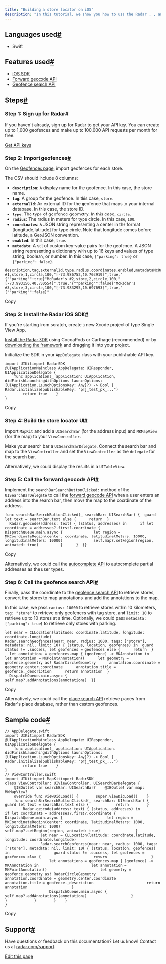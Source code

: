 ```yaml
---
title: "Building a store locator on iOS"
description: "In this tutorial, we show you how to use the Radar , , and  to build a store locator with a map."
---
```


## []()Languages used[#](#languages-used "Direct link to heading")

* Swift

## []()Features used[#](#features-used "Direct link to heading")

* [iOS SDK](/sdk/ios)
* [Forward geocode API](/api#autocomplete)
* [Geofence search API](/api#autocomplete)

## []()Steps[#](#steps "Direct link to heading")

### []()Step 1: Sign up for Radar[#](#step-1-sign-up-for-radar "Direct link to heading")

If you haven't already, sign up for Radar to get your API key. You can create up to 1,000 geofences and make up to 100,000 API requests per month for free.

[Get API keys](https://radar.com/signup)

### []()Step 2: Import geofences[#](#step-2-import-geofences "Direct link to heading")

On the [Geofences page](https://radar.com/dashboard), import geofences for each store.

The CSV should include 8 columns:

* **`description`**: A display name for the geofence. In this case, the store name.
* **`tag`**: A group for the geofence. In this case, `store`.
* **`externalId`**: An external ID for the geofence that maps to your internal database. In this case, the store ID.
* **`type`**: The type of geofence geometry. In this case, `circle`.
* **`radius`**: The radius in meters for type circle. In this case, `100`.
* **`coordinates`**: A JSON string representing a center in the format \[longitude,latitude] for type circle. Note that longitude comes before latitude, a GeoJSON convention.
* **`enabled`**: In this case, `true`.
* **`metadata`**: A set of custom key-value pairs for the geofence. A JSON string representing a dictionary with up to 16 keys and values of type string, boolean, or number. In this case, `{"parking": true}` or `{"parking": false}`.

```
description,tag,externalId,type,radius,coordinates,enabled,metadataMcRadar's #1,store,1,circle,100,"[-73.986752,40.703919]",true,"{""parking"":true}"McRadar's #2,store,2,circle,100,"[-73.993156,40.700554]",true,"{""parking"":false}"McRadar's #3,store,3,circle,100,"[-73.983295,40.697693]",true,"{""parking"":false}"
```

Copy

### []()Step 3: Install the Radar iOS SDK[#](#step-3-install-the-radar-ios-sdk "Direct link to heading")

If you're starting from scratch, create a new Xcode project of type Single View App.

[Install the Radar SDK](/sdk) using CocoaPods or Carthage (recommended) or by [downloading the framework](https://github.com/radarlabs/radar-sdk-ios/releases) and dragging it into your project.

Initialize the SDK in your `AppDelegate` class with your publishable API key.

```
import UIKitimport RadarSDK
@UIApplicationMainclass AppDelegate: UIResponder, UIApplicationDelegate {
    func application(_ application: UIApplication, didFinishLaunchingWithOptions launchOptions: [UIApplication.LaunchOptionsKey: Any]?) -> Bool {        Radar.initialize(publishableKey: "prj_test_pk_...")
        return true    }
}
```

Copy

### []()Step 4: Build the store locator UI[#](#step-4-build-the-store-locator-ui "Direct link to heading")

Import `MapKit` and add a `UISearchBar` (for the address input) and `MKMapView` (for the map) to your `ViewController`.

Make your search bar a `UISearchBarDelegate`. Connect the search bar and map to the `ViewController` and set the `ViewController` as the `delegate` for the search bar.

Alternatively, we could display the results in a `UITableView`.

### []()Step 5: Call the forward geocode API[#](#step-5-call-the-forward-geocode-api "Direct link to heading")

Implement the `searchBarSearchButtonClicked:` method of the `UISearchBarDelegate` to call the [forward geocode API](/api#forward-geocode) when a user enters an address into the search bar, then move the map to the coordinate of the address.

```
func searchBarSearchButtonClicked(_ searchBar: UISearchBar) {  guard let text = searchBar.text else {      return  }
  Radar.geocode(address: text) { (status, addresses) in      if let coordinate = addresses?.first?.coordinate {          DispatchQueue.main.async {              let region = MKCoordinateRegion(center: coordinate, latitudinalMeters: 10000, longitudinalMeters: 10000)              self.map?.setRegion(region, animated: true)          }      }  }}
```

Copy

Alternatively, we could call the [autocomplete API](/api#autocomplete) to autocomplete partial addresses as the user types.

### []()Step 6: Call the geofence search API[#](#step-6-call-the-geofence-search-api "Direct link to heading")

Finally, pass the coordinate to the [geofence search API](/api#search-geofences) to retrieve stores, convert the stores to map annotations, and add the annotations to the map.

In this case, we pass `radius: 10000` to retrieve stores within 10 kilometers, `tag: "store"` to retrieve only geofences with tag store, and `limit: 10` to retrieve up to 10 stores at a time. Optionally, we could pass `metadata: ["parking": true]` to retrieve only stores with parking.

```
let near = CLLocation(latitude: coordinate.latitude, longitude: coordinate.longitude)
Radar.searchGeofences(near: near, radius: 1000, tags: ["store"], metadata: nil, limit: 10) { (status, location, geofences) in  guard status != .success, let geofences = geofences else {      return  }
  let annotations = geofences.map { (geofence) -> MKAnnotation in      let annotation = MKPointAnnotation()      let geometry = geofence.geometry as! RadarCircleGeometry      annotation.coordinate = geometry.center.coordinate      annotation.title = geofence._description      return annotation  }
  DispatchQueue.main.async {      self.map?.addAnnotations(annotations)  }}
```

Copy

Alternatively, we could call the [place search API](/api#search-places) retrieve places from Radar's place database, rather than custom geofences.

## []()Sample code[#](#sample-code "Direct link to heading")

```
// AppDelegate.swift
import UIKitimport RadarSDK
@UIApplicationMainclass AppDelegate: UIResponder, UIApplicationDelegate {
    func application(_ application: UIApplication, didFinishLaunchingWithOptions launchOptions: [UIApplication.LaunchOptionsKey: Any]?) -> Bool {        Radar.initialize(publishableKey: "prj_test_pk_...")
        return true    }
}
// ViewController.swift
import UIKitimport MapKitimport RadarSDK
class ViewController: UIViewController, UISearchBarDelegate {
    @IBOutlet var searchBar: UISearchBar?    @IBOutlet var map: MKMapView?
    override func viewDidLoad() {        super.viewDidLoad()    }
    func searchBarSearchButtonClicked(_ searchBar: UISearchBar) {        guard let text = searchBar.text else {            return        }
        Radar.geocode(address: text) { (status, addresses) in            if let coordinate = addresses?.first?.coordinate {                DispatchQueue.main.async {                    let region = MKCoordinateRegion(center: coordinate, latitudinalMeters: 1000, longitudinalMeters: 1000)                    self.map?.setRegion(region, animated: true)                }
                let near = CLLocation(latitude: coordinate.latitude, longitude: coordinate.longitude)
                Radar.searchGeofences(near: near, radius: 1000, tags: ["store"], metadata: nil, limit: 10) { (status, location, geofences) in                    guard status != .success, let geofences = geofences else {                        return                    }
                    let annotations = geofences.map { (geofence) -> MKAnnotation in                        let annotation = MKPointAnnotation()                        let geometry = geofence.geometry as! RadarCircleGeometry                        annotation.coordinate = geometry.center.coordinate                        annotation.title = geofence._description                        return annotation                    }
                    DispatchQueue.main.async {                        self.map?.addAnnotations(annotations)                    }                }            }        }    }
}
```

Copy

## []()Support[#](#support "Direct link to heading")

Have questions or feedback on this documentation? Let us know! Contact us at [radar.com/support](https://radar.com/support).

[Edit this page](https://github.com/radarlabs/docs/edit/main/docs/tutorials/building-a-store-locator-on-ios.mdx)
